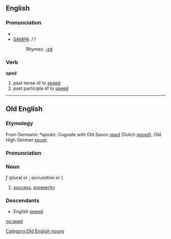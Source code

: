 ==English==

===Pronunciation===
*{{IPA|/spɛd/}}
*[[w:SAMPA|SAMPA]]: /'/
*:Rhymes: [[Rhymes:English:-ɛd|-ɛd]]

===Verb===
'''sped'''

# past tense of to [[speed]]
# past participle of to [[speed]]

----

==Old English==
===Etymology===
From Germanic ''*spodiz''.  Cognate with Old Saxon [[spod]] (Dutch [[spoed]]), Old High German [[spuot]].

===Pronunciation===
{{IPA|/spe:d/}}

===Noun===
{{Unicode|'''spēd'''}} ''f'' (plural {{Unicode|'''[[spede|spēde]]'''}} or {{Unicode|'''[[speda|spēda]]'''}}; ''accusative'' {{Unicode|'''[[spede|spēde]]'''}} or {{Unicode|'''spēd'''}})
# [[success]], [[prosperity]]

===Descendants===
*English [[speed]]

[[Category:Old English nouns]]

[[no:sped]]